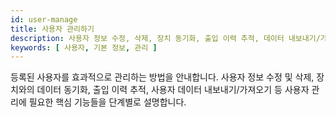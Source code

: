 ```yaml
---
id: user-manage
title: 사용자 관리하기
description: 사용자 정보 수정, 삭제, 장치 동기화, 출입 이력 추적, 데이터 내보내기/가져오기 등 사용자 관리 기능을 안내합니다.
keywords: [ 사용자, 기본 정보, 관리 ]
---
```


등록된 사용자를 효과적으로 관리하는 방법을 안내합니다. 사용자 정보 수정 및 삭제, 장치와의 데이터 동기화, 출입 이력 추적, 사용자 데이터 내보내기/가져오기 등 사용자 관리에 필요한 핵심 기능들을 단계별로 설명합니다.

<DocCardList/>